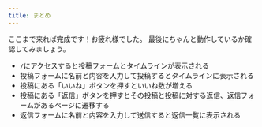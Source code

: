 ```yaml
---
title: まとめ
---
```


ここまで来れば完成です！お疲れ様でした。
最後にちゃんと動作しているか確認してみましょう。

- `/`にアクセスすると投稿フォームとタイムラインが表示される
- 投稿フォームに名前と内容を入力して投稿するとタイムラインに表示される
- 投稿にある「いいね」ボタンを押すといいね数が増える
- 投稿にある「返信」ボタンを押すとその投稿と投稿に対する返信、返信フォームがあるページに遷移する
- 返信フォームに名前と内容を入力して送信すると返信一覧に表示される
